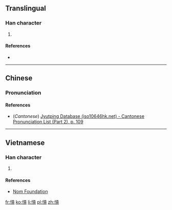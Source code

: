 ==Translingual==

===Han character===
{{Han char|rn=61|rad=心|as=10|sn=13|four=91086|canj=PMBC,XPMBC|ids=⿰忄貢}}

# {{defn|Han|sort=心10}}

====References====
* {{Han ref|kx=0396.100|dkj=10984|dj=0734.170|hdz=42335.130|uh=6129|ud=24873|bh=DD70|bd=56688}}

----

==Chinese==
{{zh-forms}}

===Pronunciation===
{{zh-pron
|m=gōng
|c=gung1
|mc=y
|oc=y
|ma=
|cat=
}}

====References====
* (''Cantonese'') [http://www.iso10646hk.net/jp/document/download.jsp Jyutping Database (iso10646hk.net) - Cantonese Pronunciation List (Part 2), p. 109]

----

==Vietnamese==

===Han character===
{{vi-readings|rs=心10|hanviet=ngúng}}

# {{defn|lang=vi|sort=心10}}

====References====
* [http://nomfoundation.org/common/nom_details.php?codepoint=6129 Nom Foundation]

[[fr:愩]]
[[ko:愩]]
[[li:愩]]
[[pl:愩]]
[[zh:愩]]